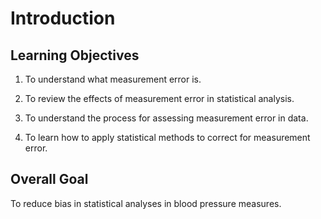# Introduction

## Learning Objectives

1.  To understand what measurement error is.

2.  To review the effects of measurement error in statistical analysis.

3.  To understand the process for assessing measurement error in data.

4.  To learn how to apply statistical methods to correct for measurement error.

## Overall Goal

To reduce bias in statistical analyses in blood pressure measures.
